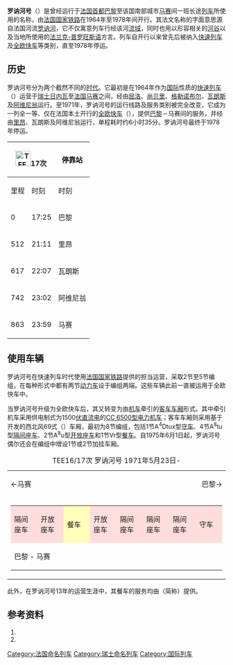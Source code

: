 {{noteTA
|T=zh-hans:罗讷河号列车; zh-hant:隆河號列車;
|G1=法国地名
}}

{{Infobox rail service
| box_width       = 
| name            = 罗讷河号
| logo            = 
| logo_width      = 
| image           = CC-6572 Mulhouse FRA 001.JPG<!--placeholder image, taken in 2006-->
| image_width     = 
| caption         = CC 6500型电力机车
| type            = [[快速列车|快速列车]]（1964–1971）<br>[[全欧快车|全欧快车]]（1971–1978）
| status          = 停运
| locale          = {{FRA}}、{{SUI}}
| predecessor     = 
| first           = {{start date|1964|05|31|df=y}}
| last            = {{end date|1978|09|29|df=y}}
| successor       = 
| operator        = 
| formeroperator  = [[法国国家铁路|法国国家铁路]]
| ridership       = 
| start           = [[日内瓦科尔纳万火车站|日内瓦科尔纳万火车站]]/[[巴黎里昂车站|巴黎里昂车站]]
| stops           = 
| end             = [[马赛圣夏尔车站|马赛圣夏尔车站]]
| distance        = <!--{{convert||km|abbr=on}}-->
| journeytime     = 
| frequency       = 
| trainnumber     = 
| line_used       =  
| class           = 
| access          = 
| seating         = 
| catering        = 
| observation     = 
| entertainment   = 
| baggage         = 
| otherfacilities = 
| stock           = 
| gauge           = {{railgauge|sg}}
| el              = 1500[[伏特|伏]][[直流电|直流电]]
| speed           = 
| owners          = 
| routenumber     = 
| map             = <!--[[File:***|250px]]
| map_state       = show-->
}}

'''罗讷河号'''（{{lang-fr|'''''Le Rhodanien'''''}}）是曾经运行于[[法国|法国]][[首都|首都]][[巴黎|巴黎]]至该国南部城市[[马赛|马赛]]间一班长途[[列车|列车]]所使用的名称，由[[法国国家铁路|法国国家铁路]]在1964年至1978年间开行。其法文名称的字面意思源自法国河流[[罗讷河|罗讷河]]，它不仅寓意列车行经该河[[流域|流域]]，同时也用以形容相关的[[河谷|河谷]]以及当地所使用的[[法兰克-普罗旺斯语|法兰克-普罗旺斯语]]方言。列车自开行以来曾先后被纳入[[快速列车|快速列车]]及[[全欧快车|全欧快车]]等类别，直至1978年停运。

==历史==
罗讷河号分为两个截然不同的[[时代|时代]]。它最初是在1964年作为[[国际|国际]]性质的[[快速列车|快速列车]]（{{lang|fr|Rapide}}）运营于[[瑞士|瑞士]][[日内瓦|日内瓦]]至[[法国|法国]][[马赛|马赛]]之间，经由[[屈洛|屈洛]]、[[尚贝里|尚贝里]]、[[格勒诺布尔|格勒诺布尔]]、[[瓦朗斯_(德龙省)|瓦朗斯]]及[[阿维尼翁|阿维尼翁]]运行。至1971年，罗讷河号的运行线路及服务类别被完全改变，它成为一列全一等{{link-de|车厢等级|Wagenklasse}}、仅在法国本土开行的[[全欧快车|全欧快车]]（{{lang|en|TEE}}），提供[[巴黎|巴黎]]－马赛间的服务，并经由[[里昂|里昂]]、瓦朗斯及阿维尼翁运行，单程耗时约6小时35分。罗讷河号最终于1978年停运。

{| class="wikitable"
! colspan="2"|[[File:TEE.png|35px]]17次
! rowspan="2"|停靠站
! colspan="2"|[[File:TEE.png|35px]]16次
|-
!里程!!时刻!!时刻!!里程
|-
|0||17:25||{{flagicon|FRA}} 巴黎||13:55||863
|-
|512||21:11||{{flagicon|FRA}} 里昂||10:12||351
|-
|617||22:07||{{flagicon|FRA}} 瓦朗斯||09:13||246
|-
|742||23:02||{{flagicon|FRA}} 阿维尼翁||08:14||121
|-
|863||23:59||{{flagicon|FRA}} 马赛||07:15||0
|}

==使用车辆==
罗讷河号在快速列车时代使用[[法国国家铁路|法国国家铁路]]提供的{{link-fr|X 2770型柴联车|X 2770}}担当运营，采取2节至5节编组，在每种形式中都有两节[[动车组动车|动力车]]设于编组两端。这些车辆此前一直被运用于全欧快车中。

当罗讷河号升级为全欧快车后，其又转变为由[[铁路机车|机车]]牵引的[[列车车厢|客车车厢]]形式。其中牵引机车采用供电制式为1500[[伏特|伏]][[直流电|直流电]]的[[CC_6500型电力机车|CC 6500型电力机车]]；客车车厢则采用基于{{link-fr|DEV不锈钢型车厢|Voiture DEV Inox}}开发的西北风69式（{{lang|fr|Mistral 69}}）车厢，最初为8节编组，包括1节A<sup>4</sup>Dtux型[[守车|守车]]、4节A<sup>8</sup>tu型[[隔间座车|隔间座车]]、2节A<sup>8</sup>u型[[开放座车|开放座车]]和1节Vr型[[餐车|餐车]]。自1975年6月1日起，罗讷河号偶尔还会在编组中增设1节或2节加挂车厢。

{| style="margin:0"
|+ TEE16/17次 罗讷河号 1971年5月23日-
| <div style="float: left; width : 8em;text-align: left;">←马赛</div><div style="float: right; width : 4em;text-align: right;">巴黎→</div>
|-
| 
{| class="wikitable" style="text-align:center;margin:0"
| style="width:5em;background-color:#fdd" | 隔间座车 
| style="width:5em;background-color:#fdd" | 开放座车 
| style="width:5em;background-color:#ffb" | 餐车 
| style="width:5em;background-color:#fdd" | 开放座车 
| style="width:5em;background-color:#fdd" | 隔间座车 
| style="width:5em;background-color:#fdd" | 隔间座车 
| style="width:5em;background-color:#fdd" | 隔间座车 
| style="width:5em;background-color:#fdd" | 守车 
|-
| colspan="8" | 巴黎 - 马赛
|} 
|}

此外，在罗讷河号13年的运营生涯中，其餐车的服务均由{{link-en|国际卧铺车公司|Compagnie Internationale des Wagons-Lits}}（简称{{lang|fr|CIWL}}）提供。


==参考资料==
{{refbegin}}
# {{de}}{{citation | author= Werbeamt der DB | title= ''Vorfahrt in Europa, TEE 1971/72'' | publisher= Deutsche Bundesbahn | location= Frankfurt am Main | year= 1971 |id= Werbeamt}}
# {{fr}}{{citation | first= Maurice |last=Mertens|first2=Jean-Pierre |last2=Malaspina | title= ''La Légende des Trans Europ Express'' | publisher= LR Presse | location= Vannes | year= 2007 | ISBN= 978-29-036514-5-9 | id= TEEFR}}
{{refend}}

{{全欧快车列车|state = expanded}}

{{DEFAULTSORT:Rhodanien}}
[[Category:法国命名列车|Category:法国命名列车]]
[[Category:瑞士命名列车|Category:瑞士命名列车]]
[[Category:国际列车|Category:国际列车]]